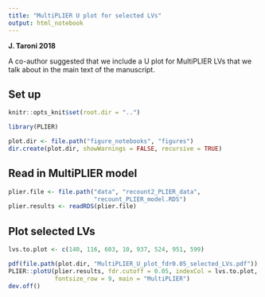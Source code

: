 ```yaml
---
title: "MultiPLIER U plot for selected LVs"
output: html_notebook
---
```


**J. Taroni 2018**

A co-author suggested that we include a U plot for MultiPLIER LVs that we 
talk about in the main text of the manuscript.

## Set up

```r
knitr::opts_knit$set(root.dir = "..")
```

```r
library(PLIER)
```

```r
plot.dir <- file.path("figure_notebooks", "figures")
dir.create(plot.dir, showWarnings = FALSE, recursive = TRUE)
```

## Read in MultiPLIER model

```r
plier.file <- file.path("data", "recount2_PLIER_data", 
                        "recount_PLIER_model.RDS")
plier.results <- readRDS(plier.file)
```

## Plot selected LVs

```r
lvs.to.plot <- c(140, 116, 603, 10, 937, 524, 951, 599)
```

```r
pdf(file.path(plot.dir, "MultiPLIER_U_plot_fdr0.05_selected_LVs.pdf"))
PLIER::plotU(plier.results, fdr.cutoff = 0.05, indexCol = lvs.to.plot,
             fontsize_row = 9, main = "MultiPLIER")
dev.off()
```

